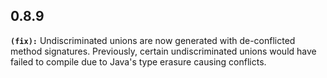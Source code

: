## 0.8.9
**`(fix):`** Undiscriminated unions are now generated with de-conflicted method signatures. Previously, certain undiscriminated unions would have failed to compile due to Java's type erasure causing conflicts.

